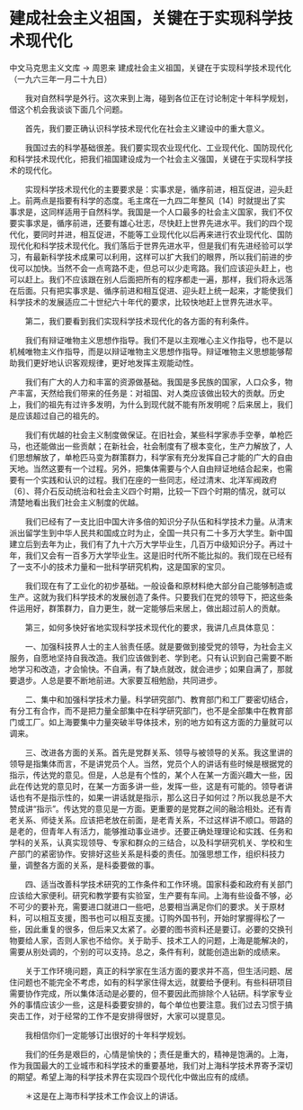 # 建成社会主义祖国，关键在于实现科学技术现代化

中文马克思主义文库 -> 周恩来
建成社会主义祖国，关键在于实现科学技术现代化
（一九六三年一月二十九日）


　　我对自然科学是外行。这次来到上海，碰到各位正在讨论制定十年科学规划，借这个机会我谈谈下面几个问题。

　　首先，我们要正确认识科学技术现代化在社会主义建设中的重大意义。

　　我国过去的科学基础很差。我们要实现农业现代化、工业现代化、国防现代化和科学技术现代化，把我们祖国建设成为一个社会主义强国，关键在于实现科学技术的现代化。

　　实现科学技术现代化的主要要求是：实事求是，循序前进，相互促进，迎头赶上。前两点是指要有科学的态度。毛主席在一九四二年整风〔14〕时就提出了实事求是，这同样适用于自然科学。我国是一个人口最多的社会主义国家，我们不仅要实事求是，循序前进，还要有雄心壮志，尽快赶上世界先进水平。我们的四个现代化，要同时并进，相互促进，不能等工业现代化以后再来进行农业现代化、国防现代化和科学技术现代化。我们落后于世界先进水平，但是我们有先进经验可以学习，有最新科学技术成果可以利用，这样可以扩大我们的眼界，所以我们前进的步伐可以加快。当然不会一点弯路不走，但总可以少走弯路。我们应该迎头赶上，也可以赶上。我们不应该跟在别人后面把所有的程序都走一遍，那样，我们将永远落在后面。只有把实事求是、循序前进和相互促进、迎头赶上统一起来，才能使我们科学技术的发展适应二十世纪六十年代的要求，比较快地赶上世界先进水平。

　　第二，我们要看到我们实现科学技术现代化的各方面的有利条件。

　　我们有辩证唯物主义思想作指导。我们不是以主观唯心主义作指导，也不是以机械唯物主义作指导，而是以辩证唯物主义思想作指导。辩证唯物主义思想能够帮助我们更好地认识客观规律，更好地发挥主观能动性。

　　我们有广大的人力和丰富的资源做基础。我国是多民族的国家，人口众多，物产丰富，天然给我们带来的任务是：对祖国、对人类应该做出较大的贡献。历史上，我们的祖先有过许多发明，为什么到现代就不能有所发明呢？后来居上，我们是应该超过自己的祖先的。

　　我们有优越的社会主义制度做保证。在旧社会，某些科学家赤手空拳，单枪匹马，也还能做出一些贡献；在新社会，社会制度有了根本变化，生产力解放了，人们思想解放了，单枪匹马变为群策群力，科学家有充分发挥自己才能的广大的自由天地。当然这要有一个过程。另外，把集体需要与个人自由辩证地结合起来，也需要有一个实践和认识的过程。我们在座的一些同志，经过清末、北洋军阀政府〔6〕、蒋介石反动统治和社会主义四个时期，比较一下四个时期的情况，就可以清楚地看出我们社会主义制度的优越。

　　我们已经有了一支比旧中国大许多倍的知识分子队伍和科学技术力量。从清末派出留学生到中华人民共和国成立时为止，全国一共只有二十多万大学生。新中国建立后到去年为止，我们有了九十六万大学毕业生，几百万中级知识分子。再过十年，我们又会有一百多万大学毕业生。这是旧时代所不能比拟的。我们现在已经有了一支不小的技术力量和一批科学研究机构，这是国家的宝贝。

　　我们现在有了工业化的初步基础。一般设备和原材料绝大部分自己能够制造或生产。这就为我们科学技术的发展创造了条件。只要我们在党的领导下，把这些条件运用好，群策群力，自力更生，就一定能够后来居上，做出超过前人的贡献。

　　第三，如何多快好省地实现科学技术现代化的要求，我讲几点具体意见：

　　一、加强科技界人士的主人翁责任感。就是要做到接受党的领导，为社会主义服务，自愿地坚持自我改造。我们应该做到老、学到老。只有认识到自己需要不断地学习和改造，才会愉快。不自满，有了缺点就改，就会进步；如果自满了，那就要退步。人总是要不断地前进。大家要互相勉励，共同进步。

　　二、集中和加强科学技术力量。科学研究部门、教育部门和工厂要密切结合，有分工有合作，而不是把力量全部集中在科学研究部门，也不是全部集中在教育部门或工厂。如上海要集中力量突破半导体技术，别的地方如有这方面的力量就可以调来。

　　三、改进各方面的关系。首先是党群关系、领导与被领导的关系。我这里讲的领导是指集体而言，不是讲党员个人。当然，党员个人的讲话有些时候是根据党的指示，传达党的意见。但是，人总是有个性的，某个人在某一方面兴趣大一些，因此在传达党的意见时，在某一方面多讲一些，发挥一些，这是有可能的。领导者讲话也有不是指示性的，如果一讲话就是指示，那么这日子如何过？所以我总是不大赞成讲“指示”。传达党的意见是一方面。更重要的是党群之间的融洽相处。还有青老关系、师徒关系。应该把老放在前面，是老青关系，不过这样讲不顺口。带路的是老的，但青年人有活力，能够推动事业进步。还要正确处理理论和实践、任务和学科的关系，认真实现领导、专家和群众的三结合，以及科学研究机关、学校和生产部门的紧密协作。安排好这些关系是科委的责任。加强思想工作，组织科技力量，调整各方面的关系，是科委要做的事。

　　四、适当改善科学技术研究的工作条件和工作环境。国家科委和政府有关部门应该给大家便利。研究和教学要有实验室，生产要有车间。上海有些设备不够，必不可少的要补充，需要进口就进口一些吧，总要相当满足你们的要求。关于原材料，可以相互支援，图书也可以相互支援。订购外国书刊，开始时掌握得松了一些，因此重复的很多，但后来又太紧了。必要的图书资料还是要订。必要的交换刊物要给人家，否则人家也不给你。关于助手、技术工人的问题，上海是能解决的，需要从别处调的，个别的可以支持。总之，条件有利，就能创造出新的成绩来。

　　关于工作环境问题，真正的科学家在生活方面的要求并不高，但生活问题、居住问题也不能完全不考虑，如有的科学家住得太远，就要给予便利。有些科研项目需要协作完成，所以集体活动是必要的，但不要因此而排除个人钻研。科学家专业外的事情应该少一些，这是科委要安排的，每个单位也要注意。我们过去习惯于搞突击工作，对于经常的工作不是安排得很好，大家可以提意见。

　　我相信你们一定能够订出很好的十年科学规划。

　　我们的任务是艰巨的，心情是愉快的；责任是重大的，精神是饱满的。上海，作为我国最大的工业城市和科学技术的重要基地，我们对上海科学技术界寄予深切的期望。希望上海的科学技术界在实现四个现代化中做出应有的成绩。



　　＊这是在上海市科学技术工作会议上的讲话。



